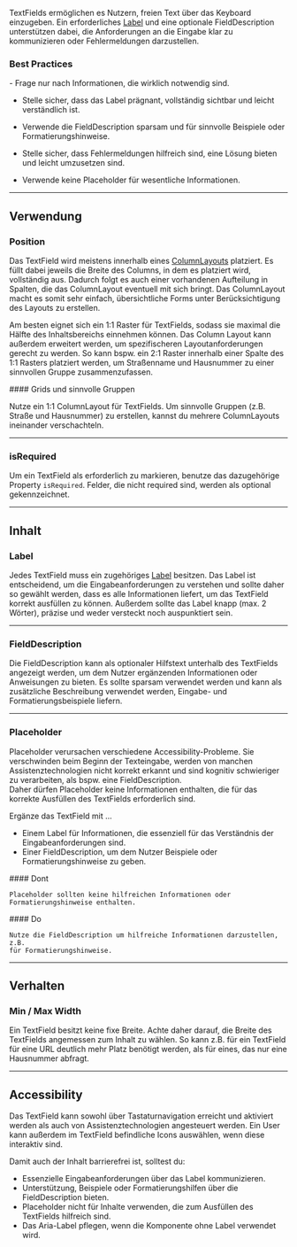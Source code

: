 TextFields ermöglichen es Nutzern, freien Text über das Keyboard einzugeben. Ein
erforderliches [Label](/02-components/content/label) und eine optionale
FieldDescription unterstützen dabei, die Anforderungen an die Eingabe klar zu
kommunizieren oder Fehlermeldungen darzustellen.

### Best Practices

<Info>
- Frage nur nach Informationen, die wirklich notwendig sind.

- Stelle sicher, dass das Label prägnant, vollständig sichtbar und leicht
  verständlich ist.

- Verwende die FieldDescription sparsam und für sinnvolle Beispiele oder
  Formatierungshinweise.

- Stelle sicher, dass Fehlermeldungen hilfreich sind, eine Lösung bieten und
  leicht umzusetzen sind.

- Verwende keine Placeholder für wesentliche Informationen.

</Info>

---

## Verwendung

### Position

Das TextField wird meistens innerhalb eines [ColumnLayouts](column-layout)
platziert. Es füllt dabei jeweils die Breite des Columns, in dem es platziert
wird, vollständig aus. Dadurch folgt es auch einer vorhandenen Aufteilung in
Spalten, die das ColumnLayout eventuell mit sich bringt. Das ColumnLayout macht
es somit sehr einfach, übersichtliche Forms unter Berücksichtigung des Layouts
zu erstellen.

Am besten eignet sich ein 1:1 Raster für TextFields, sodass sie maximal die
Hälfte des Inhaltsbereichs einnehmen können. Das Column Layout kann außerdem
erweitert werden, um spezifischeren Layoutanforderungen gerecht zu werden. So
kann bspw. ein 2:1 Raster innerhalb einer Spalte des 1:1 Rasters platziert
werden, um Straßenname und Hausnummer zu einer sinnvollen Gruppe
zusammenzufassen.

<LiveCodeEditor example="columnLayout" editorCollapsed />

<Do>
#### Grids und sinnvolle Gruppen

Nutze ein 1:1 ColumnLayout für TextFields. Um sinnvolle Gruppen (z.B. Straße und
Hausnummer) zu erstellen, kannst du mehrere ColumnLayouts ineinander
verschachteln.

</Do>

---

### isRequired

Um ein TextField als erforderlich zu markieren, benutze das dazugehörige
Property `isRequired`. Felder, die nicht required sind, werden als optional
gekennzeichnet.

<LiveCodeEditor example="required" editorCollapsed />

---

## Inhalt

### Label

Jedes TextField muss ein zugehöriges [Label](/02-components/content/label)
besitzen. Das Label ist entscheidend, um die Eingabeanforderungen zu verstehen
und sollte daher so gewählt werden, dass es alle Informationen liefert, um das
TextField korrekt ausfüllen zu können. Außerdem sollte das Label knapp (max. 2
Wörter), präzise und weder versteckt noch auspunktiert sein.

---

### FieldDescription

Die FieldDescription kann als optionaler Hilfstext unterhalb des TextFields
angezeigt werden, um dem Nutzer ergänzenden Informationen oder Anweisungen zu
bieten. Es sollte sparsam verwendet werden und kann als zusätzliche Beschreibung
verwendet werden, Eingabe- und Formatierungsbeispiele liefern.

---

### Placeholder

Placeholder verursachen verschiedene Accessibility-Probleme. Sie verschwinden
beim Beginn der Texteingabe, werden von manchen Assistenztechnologien nicht
korrekt erkannt und sind kognitiv schwieriger zu verarbeiten, als bspw. eine
FieldDescription. \
Daher dürfen Placeholder keine Informationen enthalten, die für das korrekte Ausfüllen
des TextFields erforderlich sind.

Ergänze das TextField mit ...

- Einem Label für Informationen, die essenziell für das Verständnis der
  Eingabeanforderungen sind.
- Einer FieldDescription, um dem Nutzer Beispiele oder Formatierungshinweise zu
  geben.

<DoAndDont>
  <LiveCodeEditor editorDisabled example="placeholder" />
  <Dont>
    #### Dont

    Placeholder sollten keine hilfreichen Informationen oder
    Formatierungshinweise enthalten.

  </Dont>
  <LiveCodeEditor editorDisabled />
  <Do>
    #### Do
    
    Nutze die FieldDescription um hilfreiche Informationen darzustellen, z.B.
    für Formatierungshinweise.
  </Do>
</DoAndDont>

---

## Verhalten

### Min / Max Width

Ein TextField besitzt keine fixe Breite. Achte daher darauf, die Breite des
TextFields angemessen zum Inhalt zu wählen. So kann z.B. für ein TextField für
eine URL deutlich mehr Platz benötigt werden, als für eines, das nur eine
Hausnummer abfragt.

---

## Accessibility

Das TextField kann sowohl über Tastaturnavigation erreicht und aktiviert werden
als auch von Assistenztechnologien angesteuert werden. Ein User kann außerdem im
TextField befindliche Icons auswählen, wenn diese interaktiv sind.

Damit auch der Inhalt barrierefrei ist, solltest du:

- Essenzielle Eingabeanforderungen über das Label kommunizieren.
- Unterstützung, Beispiele oder Formatierungshilfen über die FieldDescription
  bieten.
- Placeholder nicht für Inhalte verwenden, die zum Ausfüllen des TextFields
  hilfreich sind.
- Das Aria-Label pflegen, wenn die Komponente ohne Label verwendet wird.
